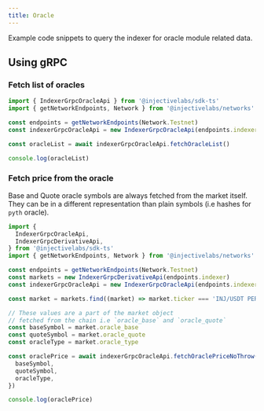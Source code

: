 ```yaml
---
title: Oracle
---
```


Example code snippets to query the indexer for oracle module related data.

## Using gRPC

### Fetch list of oracles

```ts
import { IndexerGrpcOracleApi } from '@injectivelabs/sdk-ts'
import { getNetworkEndpoints, Network } from '@injectivelabs/networks'

const endpoints = getNetworkEndpoints(Network.Testnet)
const indexerGrpcOracleApi = new IndexerGrpcOracleApi(endpoints.indexer)

const oracleList = await indexerGrpcOracleApi.fetchOracleList()

console.log(oracleList)
```

### Fetch price from the oracle

Base and Quote oracle symbols are always fetched from the market itself. They can be in a different representation than plain symbols (i.e hashes for `pyth` oracle).

```ts
import {
  IndexerGrpcOracleApi,
  IndexerGrpcDerivativeApi,
} from '@injectivelabs/sdk-ts'
import { getNetworkEndpoints, Network } from '@injectivelabs/networks'

const endpoints = getNetworkEndpoints(Network.Testnet)
const markets = new IndexerGrpcDerivativeApi(endpoints.indexer)
const indexerGrpcOracleApi = new IndexerGrpcOracleApi(endpoints.indexer)

const market = markets.find((market) => market.ticker === 'INJ/USDT PERP')

// These values are a part of the market object
// fetched from the chain i.e `oracle_base` and `oracle_quote`
const baseSymbol = market.oracle_base
const quoteSymbol = market.oracle_quote
const oracleType = market.oracle_type

const oraclePrice = await indexerGrpcOracleApi.fetchOraclePriceNoThrow({
  baseSymbol,
  quoteSymbol,
  oracleType,
})

console.log(oraclePrice)
```
